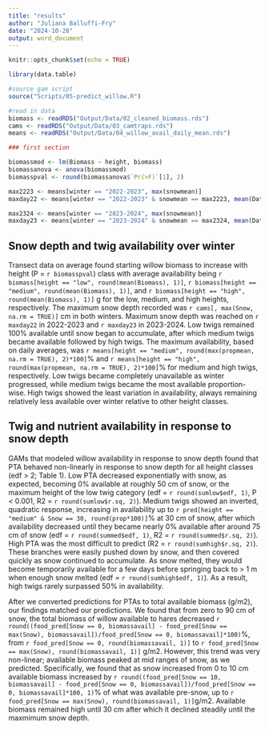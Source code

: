 ```yaml
---
title: "results"
author: "Juliana Balluffi-Fry"
date: "2024-10-28"
output: word_document
---
```


```r
knitr::opts_chunk$set(echo = TRUE)

library(data.table)

#source gam script
source("Scripts/05-predict_willow.R")

#read in data 
biomass <- readRDS("Output/Data/02_cleaned_biomass.rds")
cams <- readRDS("Output/Data/03_camtraps.rds")
means <- readRDS("Output/Data/04_willow_avail_daily_mean.rds")

### first section 

biomassmod <- lm(Biomass ~ height, biomass)
biomassanova <- anova(biomassmod)
biomasspval <- round(biomassanova$`Pr(>F)`[1], 2)

max2223 <- means[winter == "2022-2023", max(snowmean)]
maxday22 <- means[winter == "2022-2023" & snowmean == max2223, mean(Date)]

max2324 <- means[winter == "2023-2024", max(snowmean)]
maxday23 <- means[winter == "2023-2024" & snowmean == max2324, mean(Date)]

```


## Snow depth and twig availability over winter

Transect data on average found starting willow biomass to increase with height (P = `r biomasspval`) class with average availability being `r biomass[height == "low", round(mean(Biomass), 1)]`, `r biomass[height == "medium", round(mean(Biomass), 1)]`, and `r biomass[height == "high", round(mean(Biomass), 1)]` g for the low, medium, and high heights, respectively. The maximum snow depth recorded was `r cams[, max(Snow, na.rm = TRUE)]` cm in both winters. Maximum snow depth was reached on `r maxday22` in 2022-2023 and `r maxday23` in 2023-2024. Low twigs remained 100% available until snow began to accumulate, after which medium twigs became available followed by high twigs. The maximum availability, based on daily averages, was `r means[height == "medium", round(max(propmean, na.rm = TRUE), 2)*100]`% and `r means[height == "high", round(max(propmean, na.rm = TRUE), 2)*100]`% for medium and high twigs, respectively. Low twigs became completely unavailable as winter progressed, while medium twigs became the most available proportion-wise. High twigs showed the least variation in availability, always remaining relatively less available over winter relative to other height classes.


## Twig and nutrient availability in response to snow depth

GAMs that modeled willow availability in response to snow depth found that PTA behaved non-linearly in response to snow depth for all height classes (edf > 2; Table 1). Low PTA decreased exponentially with snow, as expected, becoming 0% available at roughly 50 cm of snow, or the maximum height of the low twig category (edf = `r round(sumlow$edf, 1)`, P < 0.001, R2 = `r round(sumlow$r.sq, 2)`). Medium twigs showed an inverted, quadratic response, increasing in availability up to `r pred[height == "medium" & Snow == 30, round(prop*100)]`% at 30 cm of snow, after which availability decreased until they became nearly 0% available after around 75 cm of snow (edf = `r round(summed$edf, 1)`, R2 = `r round(summed$r.sq, 2)`). High PTA was the most difficult to predict (R2 = `r round(sumhigh$r.sq, 2)`). These branches were easily pushed down by snow, and then covered quickly as snow continued to accumulate. As snow melted, they would become temporarily available for a few days before springing back to > 1 m when enough snow melted (edf = `r round(sumhigh$edf, 1)`). As a result, high twigs rarely surpassed 50% in availability.

After we converted predictions for PTAs to total available biomass (g/m2), our findings matched our predictions. We found that from zero to 90 cm of snow, the total biomass of willow available to hares decreased `r round((food_pred[Snow == 0, biomassavail] - food_pred[Snow == max(Snow), biomassavail])/food_pred[Snow == 0, biomassavail]*100)`%, from `r food_pred[Snow == 0, round(biomassavail, 1)]` to `r food_pred[Snow == max(Snow), round(biomassavail, 1)]` g/m2. However, this trend was very non-linear; available biomass peaked at mid ranges of snow, as we predicted. Specifically, we found that as snow increased from 0 to 10 cm available biomass increased by `r round((food_pred[Snow == 10, biomassavail] - food_pred[Snow == 0, biomassavail])/food_pred[Snow == 0, biomassavail]*100, 1)`% of what was available pre-snow, up to `r food_pred[Snow == max(Snow), round(biomassavail, 1)]`g/m2. Available biomass remained high until 30 cm after which it declined steadily until the maxmimum snow depth.
